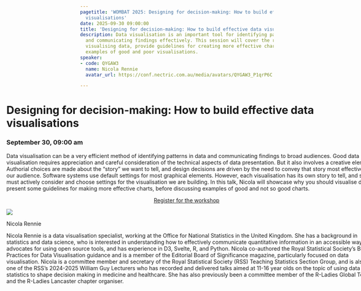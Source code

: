 ```yaml
---
pagetitle: 'WOMBAT 2025: Designing for decision-making: How to build effective data
  visualisations'
date: 2025-09-30 09:00:00
title: 'Designing for decision-making: How to build effective data visualisations'
description: Data visualisation is an important tool for identifying patterns in data
  and communicating findings effectively. This session will cover the reasons for
  visualising data, provide guidelines for creating more effective charts, and discuss
  examples of good and poor visualisations.
speaker:
- code: QYGAW3
  name: Nicola Rennie
  avatar_url: https://conf.nectric.com.au/media/avatars/QYGAW3_P1qrP6C.jpg

---
```


:::::: {.grid style="width: 100vw;  transform: translateX(-20%);"}
::: {#sponsors_banner .g-col-12 .title}
# Designing for decision-making: How to build effective data visualisations

### September 30, 09:00 am
:::

::: {.g-col-12 .full_text_block style="min-width: 640px; max-width:1080px; margin: 0 auto"}

Data visualisation can be a very efficient method of identifying patterns in data and communicating findings to broad audiences. Good data visualisation requires appreciation and careful consideration of the technical aspects of data presentation. But it also involves a creative element. Authorial choices are made about the “story” we want to tell, and design decisions are driven by the need to convey that story most effectively to our audience. Software systems use default settings for most graphical elements. However, each visualisation has its own story to tell, and so we must actively consider and choose settings for the visualisation we are building. In this talk, Nicola will showcase why you should visualise data, present some guidelines for making more effective charts, before discussing examples of good and not so good charts.



:::{.register-btn style="width: 20%; margin: 0 auto; display: block"}
[Register for the workshop](https://events.humanitix.com/wombat-2025-day-2-workshop)
:::



::: speaker

:::{.speaker-header}
![](https://conf.nectric.com.au/media/avatars/QYGAW3_P1qrP6C.jpg) 
:::

:::{.speaker-name}
Nicola Rennie
:::

:::{.speaker-bio}
Nicola Rennie is a data visualisation specialist, working at the Office for National Statistics in the United Kingdom. She has a background in statistics and data science, who is interested in understanding how to effectively communicate quantitative information in an accessible way. She advocates for using open source tools, and has experience in D3, Svelte, R, and Python. Nicola co-authored the Royal Statistical Society’s Best Practices for Data Visualisation guidance and is a member of the Editorial Board of Significance magazine, particularly focused on data visualisation. Nicola is a committee member and secretary of the Royal Statistical Society (RSS) Teaching Statistics Section Group, and is also one of the RSS’s 2024-2025 William Guy Lecturers who has recorded and delivered talks aimed at 11-16 year olds on the topic of using data and statistics to shape decision making in medicine and healthcare. She has also previously been a committee member of the R-Ladies Global Team and the R-Ladies Lancaster chapter organiser.
:::

:::



:::

<div>

</div>
::::::

```{=html}
<style>
#title-block-header {
display: none !important;
}
</style>
```
